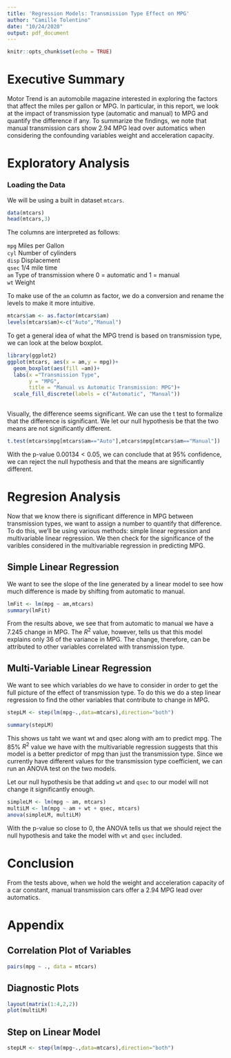 ---
title: 'Regression Models: Transmission Type Effect on MPG'
author: "Camille Tolentino"
date: "10/24/2020"
output: pdf_document
---

```{r setup, include=FALSE}
knitr::opts_chunk$set(echo = TRUE)
```

# Executive Summary

Motor Trend is an automobile magazine interested in exploring the factors that affect the miles per gallon or MPG.  In particular, in this report, we look at the impact of transmission type (automatic and manual) to MPG and quantify the difference if any. To summarize the findings, we note that manual transmission cars show $2.94$ MPG lead over automatics when considering the confounding variables weight and acceleration capacity.


# Exploratory Analysis

### Loading the Data

We will be using a built in dataset ```mtcars```. 

```{r,LoadData}
data(mtcars)
head(mtcars,3)
```

The columns are interpreted as follows:

```mpg``` Miles per Gallon  
```cyl``` Number of cylinders  
```disp``` Displacement  
```qsec``` 1/4 mile time  
```am``` Type of transmission where 0 = automatic and 1 = manual  
```wt``` Weight  


To make use of the ```am``` column as factor, we do a conversion and rename the levels to make it more intuitive.

```{r,asFactor}
mtcars$am <- as.factor(mtcars$am)
levels(mtcars$am)<-c("Auto","Manual")
```


To get a general idea of what the MPG trend is based on transmission type, we can look at the below boxplot.  

```{r,initBoxplot}
library(ggplot2)
ggplot(mtcars, aes(x = am,y = mpg))+
  geom_boxplot(aes(fill =am))+
  labs(x ="Transmission Type",
       y = "MPG",
       title = "Manual vs Automatic Transmission: MPG")+
  scale_fill_discrete(labels = c("Automatic", "Manual"))
  
```

Visually, the difference seems significant.  We can use the t test to formalize that the difference is significant.  We let our null hypothesis be that the two means are not significantly different.

```{r}
t.test(mtcars$mpg[mtcars$am=="Auto"],mtcars$mpg[mtcars$am=="Manual"])
```

With the p-value $0.00134 < 0.05$, we can conclude that at 95% confidence, we can reject the null hypothesis and that the means are significantly different.  

# Regresion Analysis

Now that we know there is significant difference in MPG between transmission types, we want to assign a number to quantify that difference.  To do this, we'll be using various methods: simple linear regression and multivariable linear regression.  We then check for the significance of the varibles considered in the multivariable regression in predicting MPG. 

## Simple Linear Regression

We want to see the slope of the line generated by a linear model to see how much difference is made by shifting from automatic to manual. 

```{r,simpLinear}
lmFit <- lm(mpg ~ am,mtcars)
summary(lmFit)
```

From the results above, we see that from automatic to manual we have a $7.245$ change in MPG.  The $R^2$ value, however, tells us that this model explains only $36%$ of the variance in MPG.  The change, therefore, can be attributed to other variables correlated with transmission type.

## Multi-Variable Linear Regression

We want to see which variables do we have to consider in order to get the full picture of the effect of transmission type. To do this we do a step linear regression to find the other variables that contribute to change in MPG.

```{r,stepLM,results='hide'}
stepLM <- step(lm(mpg~.,data=mtcars),direction="both")
```

```{r}
summary(stepLM) 
```


This shows us taht we want wt and qsec along with am to predict mpg. The 85% $R^2$ value we have with the multivariable regression suggests that this model is a better predictor of mpg than just the transmission type.  Since we currently have different values for the transmission type coefficient, we can run an ANOVA test on the two models. 

Let our null hypothesis be that adding ```wt``` and ```qsec``` to our model will not change it significantly enough. 

```{r,anova}
simpleLM <- lm(mpg ~ am, mtcars)
multiLM <- lm(mpg ~ am + wt + qsec, mtcars)
anova(simpleLM, multiLM)
```

With the p-value so close to 0, the ANOVA tells us that we should reject the null hypothesis and take the model with ```wt``` and ```qsec``` included.

# Conclusion

From the tests above, when we hold the weight and acceleration capacity of a car constant, manual transmission cars offer a $2.94$ MPG lead over automatics. 

# Appendix

## Correlation Plot of Variables

```{r}
pairs(mpg ~ ., data = mtcars)
```


## Diagnostic Plots

```{r,plots, echo = FALSE}
layout(matrix(1:4,2,2))
plot(multiLM)
```

## Step on Linear Model

```{r}
stepLM <- step(lm(mpg~.,data=mtcars),direction="both")
```



